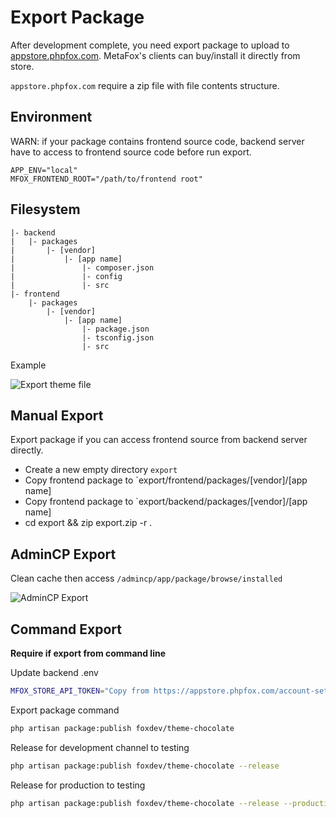 # Export Package

After development complete, you need export package to upload to [appstore.phpfox.com](https://appstore.phpfox.com/manage-packages/).
MetaFox's clients can buy/install it directly from store.

`appstore.phpfox.com` require a zip file with file contents structure.

## Environment
WARN: if your package contains frontend source code, backend server have to access to frontend source code before run export.

```text
APP_ENV="local"
MFOX_FRONTEND_ROOT="/path/to/frontend root"
```

## Filesystem

```text
|- backend
|   |- packages
|       |- [vendor]
|           |- [app name]
|               |- composer.json
|               |- config
|               |- src
|- frontend
    |- packages
        |- [vendor]
            |- [app name]
                |- package.json
                |- tsconfig.json
                |- src
```

Example

![Export theme file](/images/export-theme-structure.png)

## Manual Export

Export package if you can access frontend source from backend server directly.

- Create a new empty directory `export`
- Copy frontend package to `export/frontend/packages/[vendor]/[app name]
- Copy frontend package to `export/backend/packages/[vendor]/[app name]
- cd export && zip export.zip -r .

## AdminCP Export

Clean cache then access `/admincp/app/package/browse/installed`

![AdminCP Export](/images/app-export-option.png)


## Command Export

**Require if export from command line**

Update backend .env

```bash
MFOX_STORE_API_TOKEN="Copy from https://appstore.phpfox.com/account-settings/"
````

Export package command

```bash
php artisan package:publish foxdev/theme-chocolate
```

Release for development channel to testing

```bash
php artisan package:publish foxdev/theme-chocolate --release
```

Release for production to testing

```bash
php artisan package:publish foxdev/theme-chocolate --release --production
```
